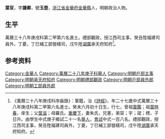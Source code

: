 {{明清人物信息框
| 姓名 = 葉官
| 原名 =
| 圖片名稱= 
| 圖片大小 =
| 圖片說明 = 
| 最高職務 =
| 國家 = 大明 
| 爵位 =
| 籍貫 = [[浙江省|浙江省]][[金華府|金華府]][[金華縣|金華縣]]
| 族裔 = 
| 字號 = 字謙卿，號玉壺
| 諡號 =
| 出生日期 = 萬曆十一年（1583年）六月初十日
| 出生地點 =
| 逝世日期 = 卒年不詳
| 逝世地點 =
| 墓葬 =
| 配偶 = 朱氏
| 親屬 = 曾祖[[葉鑑|葉鑑]]，祖[[葉時春|葉時春]]，父[[葉滋|葉滋]]，母羅氏
| 出身 =
* 萬曆三十八年庚戌科進士
| 經歷 =
| 著作 =  
}}
'''葉官'''{{BD|1583年||？年||}}，字'''謙卿'''，號'''玉壺'''，[[浙江省|浙江省]][[金華府|金華府]][[金華縣|金華縣]]人，明朝政治人物。

== 生平 ==
萬曆三十八年庚戌科第二甲第六名進士。禮部觀政，授江西司主事，癸丑陞福建司員外，丁憂，丁巳補工部營繕司，戊午陞[[湖廣|湖廣]]承天府知府<ref>《萬曆三十八年庚戌科序齒錄》：軍籍，治《[[詩經|詩經]]》，年二十七歲中式萬曆三十八年庚戌科第二甲第六名進士。癸未六月初十日生，行七，曾祖[[葉鑑|葉鑑]]；祖[[葉時春|葉時春]]，庠生；父[[葉滋|葉滋]]；母羅氏。[[重慶下|重慶下]]，妻朱氏，兄憲，弟容；宇；宬；標，子日升。由學生中式庚子鄉試二十一名[[舉人|舉人]]，[[會試|會試]]中式一百八名。禮部觀政，授江西司主事，癸丑陞福建司員外，丁憂，丁巳補工部營繕司，戊午陞[[湖廣|湖廣]]承天府知府。</ref>。

== 参考资料 ==
{{reflist}}

{{start box}}
{{s-off}}
{{s-before|[[顧欲章|顧欲章]]}}
{{s-title|明朝承天府知府|1618年－1624年}}
{{s-after|[[陸元貞|陸元貞]]}}
{{end box}}

{{萬曆三十八年庚戌科殿试金榜}}

{{Authority control}}

{{DEFAULTSORT:Ye葉}}
[[Category:金華人|Category:金華人]]
[[Category:萬曆二十八年庚子科舉人|Category:萬曆二十八年庚子科舉人]]
[[Category:明朝戶部主事|Category:明朝戶部主事]]
[[Category:明朝承天府知府|Category:明朝承天府知府]]
[[Category:明朝禮部觀政|Category:明朝禮部觀政]]
[[Category:明朝戶部員外郎|Category:明朝戶部員外郎]]
[[Category:明朝工部員外郎|Category:明朝工部員外郎]]


{{明朝人物小作品}}